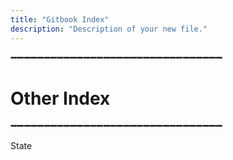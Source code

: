 ```yaml
---
title: "Gitbook Index"
description: "Description of your new file."
---
```


<CardGroup cols="2">
  <Card title="Mintlify" icon="sparkles" href="Mintlify">
    
  </Card>
  <Card title="AI | LLMs" icon="sparkles" href="ai-llms">
    
  </Card>
  <Card title="Annual-Report" icon="sparkles" href="annual-report">
    
  </Card>
  <Card title="Dashboard" icon="sparkles" href="dashboard">
    
  </Card>
  <Card title="Projects" icon="sparkles" href="projects">
    
  </Card>
</CardGroup>

**➖➖➖➖➖➖➖➖➖➖➖➖➖➖➖➖➖➖➖➖➖➖➖➖➖➖➖➖➖➖➖➖**

# Other Index

<CardGroup cols="2">
  <Card title="Tools" icon="sparkles" href="tools/index">
    
  </Card>
  <Card title="Projects" icon="sparkles" href="projects/index">
    
  </Card>
  <Card title="Docs" icon="sparkles" href="docs/index">
    
  </Card>
  <Card title="MM" icon="sparkles" href="MM/index">
    
  </Card>
</CardGroup>

**➖➖➖➖➖➖➖➖➖➖➖➖➖➖➖➖➖➖➖➖➖➖➖➖➖➖➖➖➖➖➖➖**

<Steps>
  <Step title="New Step">
    State
  </Step>
</Steps>